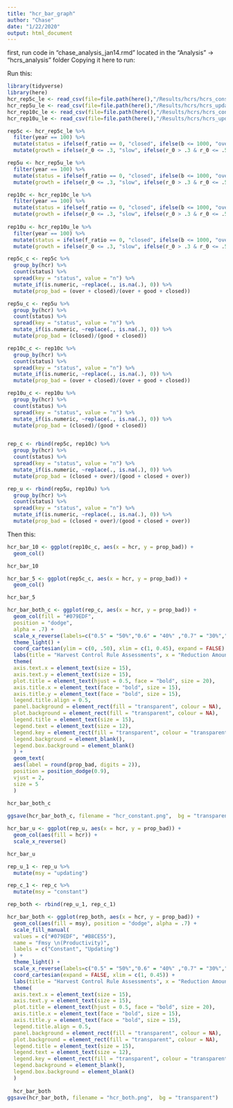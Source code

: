 ```yaml
---
title: "hcr_bar_graph"
author: "Chase"
date: "1/22/2020"
output: html_document
---
```


first, run code in "chase_analysis_jan14.rmd" located in the "Analysis" -> "hcrs_analysis" folder
Copying it here to run:

Run this:
```r
library(tidyverse)
library(here)
hcr_rep5c_le <- read_csv(file=file.path(here(),"/Results/hcrs/hcrs_constantfmsy_5rep_lowerror.csv"))
hcr_rep5u_le <- read_csv(file=file.path(here(),"/Results/hcrs/hcrs_updatingfmsy_5rep_lowerror.csv"))
hcr_rep10c_le <- read_csv(file=file.path(here(),"/Results/hcrs/hcrs_constantfmsy_10rep_lowerror.csv"))
hcr_rep10u_le <- read_csv(file=file.path(here(),"/Results/hcrs/hcrs_updatingfmsy_10rep_lowerror.csv"))

rep5c <- hcr_rep5c_le %>% 
  filter(year == 100) %>% 
  mutate(status = ifelse(f_ratio == 0, "closed", ifelse(b <= 1000, "over", "good"))) %>% 
  mutate(growth = ifelse(r_0 <= .3, "slow", ifelse(r_0 > .3 & r_0 <= .5, "medium", "fast")))

rep5u <- hcr_rep5u_le %>% 
  filter(year == 100) %>% 
  mutate(status = ifelse(f_ratio == 0, "closed", ifelse(b <= 1000, "over", "good"))) %>% 
  mutate(growth = ifelse(r_0 <= .3, "slow", ifelse(r_0 > .3 & r_0 <= .5, "medium", "fast")))

rep10c <- hcr_rep10c_le %>% 
  filter(year == 100) %>% 
  mutate(status = ifelse(f_ratio == 0, "closed", ifelse(b <= 1000, "over", "good"))) %>% 
  mutate(growth = ifelse(r_0 <= .3, "slow", ifelse(r_0 > .3 & r_0 <= .5, "medium", "fast")))
  
rep10u <- hcr_rep10u_le %>% 
  filter(year == 100) %>% 
  mutate(status = ifelse(f_ratio == 0, "closed", ifelse(b <= 1000, "over", "good"))) %>% 
  mutate(growth = ifelse(r_0 <= .3, "slow", ifelse(r_0 > .3 & r_0 <= .5, "medium", "fast")))

rep5c_c <- rep5c %>%
  group_by(hcr) %>% 
  count(status) %>% 
  spread(key = "status", value = "n") %>%
  mutate_if(is.numeric, ~replace(., is.na(.), 0)) %>% 
  mutate(prop_bad = (over + closed)/(over + good + closed))

rep5u_c <- rep5u %>%
  group_by(hcr) %>% 
  count(status) %>% 
  spread(key = "status", value = "n") %>%
  mutate_if(is.numeric, ~replace(., is.na(.), 0)) %>% 
  mutate(prop_bad = (closed)/(good + closed))

rep10c_c <- rep10c %>%
  group_by(hcr) %>% 
  count(status) %>% 
  spread(key = "status", value = "n") %>%
  mutate_if(is.numeric, ~replace(., is.na(.), 0)) %>% 
  mutate(prop_bad = (over + closed)/(over + good + closed))

rep10u_c <- rep10u %>%
  group_by(hcr) %>% 
  count(status) %>% 
  spread(key = "status", value = "n") %>%
  mutate_if(is.numeric, ~replace(., is.na(.), 0)) %>% 
  mutate(prop_bad = (closed)/(good + closed))


rep_c <- rbind(rep5c, rep10c) %>% 
  group_by(hcr) %>% 
  count(status) %>% 
  spread(key = "status", value = "n") %>% 
  mutate_if(is.numeric, ~replace(., is.na(.), 0)) %>% 
  mutate(prop_bad = (closed + over)/(good + closed + over))

rep_u <- rbind(rep5u, rep10u) %>% 
  group_by(hcr) %>% 
  count(status) %>% 
  spread(key = "status", value = "n") %>% 
  mutate_if(is.numeric, ~replace(., is.na(.), 0)) %>% 
  mutate(prop_bad = (closed + over)/(good + closed + over))

```

Then this:
```r

hcr_bar_10 <- ggplot(rep10c_c, aes(x = hcr, y = prop_bad)) +
  geom_col()

hcr_bar_10

hcr_bar_5 <- ggplot(rep5c_c, aes(x = hcr, y = prop_bad)) +
  geom_col()

hcr_bar_5

hcr_bar_both_c <- ggplot(rep_c, aes(x = hcr, y = prop_bad)) +
  geom_col(fill = "#079EDF",
  position = "dodge",
  alpha = .7) +
  scale_x_reverse(labels=c("0.5" = "50%","0.6" = "40%" ,"0.7" = "30%","0.8" = "20%","0.9" = "10%","1.0" = "0%")) +
  theme_light() +
  coord_cartesian(ylim = c(0, .50), xlim = c(1, 0.45), expand = FALSE) +
  labs(title = "Harvest Control Rule Assessments", x = "Reduction Amount", y = "Proportion Closed/Overfished") +
  theme(
  axis.text.x = element_text(size = 15),
  axis.text.y = element_text(size = 15),
  plot.title = element_text(hjust = 0.5, face = "bold", size = 20),
  axis.title.x = element_text(face = "bold", size = 15),
  axis.title.y = element_text(face = "bold", size = 15),
  legend.title.align = 0.5,
  panel.background = element_rect(fill = "transparent", colour = NA),
  plot.background = element_rect(fill = "transparent", colour = NA),
  legend.title = element_text(size = 15),
  legend.text = element_text(size = 12),
  legend.key = element_rect(fill = "transparent", colour = "transparent"),
  legend.background = element_blank(),
  legend.box.background = element_blank()
  ) +
  geom_text(
  aes(label = round(prop_bad, digits = 2)),
  position = position_dodge(0.9),
  vjust = 2,
  size = 5
  )
  
hcr_bar_both_c

ggsave(hcr_bar_both_c, filename = "hcr_constant.png",  bg = "transparent")

hcr_bar_u <- ggplot(rep_u, aes(x = hcr, y = prop_bad)) +
  geom_col(aes(fill = hcr)) +
  scale_x_reverse()

hcr_bar_u

rep_u_1 <- rep_u %>% 
  mutate(msy = "updating")

rep_c_1 <- rep_c %>% 
  mutate(msy = "constant")

rep_both <- rbind(rep_u_1, rep_c_1)

hcr_bar_both <- ggplot(rep_both, aes(x = hcr, y = prop_bad)) +
  geom_col(aes(fill = msy), position = "dodge", alpha = .7) +
  scale_fill_manual(
  values = c("#079EDF", "#B8CE55"),
  name = "Fmsy \n(Productivity)",
  labels = c("Constant", "Updating")
  ) +
  theme_light() +
  scale_x_reverse(labels=c("0.5" = "50%","0.6" = "40%" ,"0.7" = "30%","0.8" = "20%","0.9" = "10%","1.0" = "0%")) +
  coord_cartesian(expand = FALSE, xlim = c(1, 0.45)) +
  labs(title = "Harvest Control Rule Assessments", x = "Reduction Amount", y = "Proportion Closed/Overfished") +
  theme(
  axis.text.x = element_text(size = 15),
  axis.text.y = element_text(size = 15),
  plot.title = element_text(hjust = 0.5, face = "bold", size = 20),
  axis.title.x = element_text(face = "bold", size = 15),
  axis.title.y = element_text(face = "bold", size = 15),
  legend.title.align = 0.5,
  panel.background = element_rect(fill = "transparent", colour = NA),
  plot.background = element_rect(fill = "transparent", colour = NA),
  legend.title = element_text(size = 15),
  legend.text = element_text(size = 12),
  legend.key = element_rect(fill = "transparent", colour = "transparent"),
  legend.background = element_blank(),
  legend.box.background = element_blank()
  ) 
  
  hcr_bar_both
ggsave(hcr_bar_both, filename = "hcr_both.png",  bg = "transparent")
```

